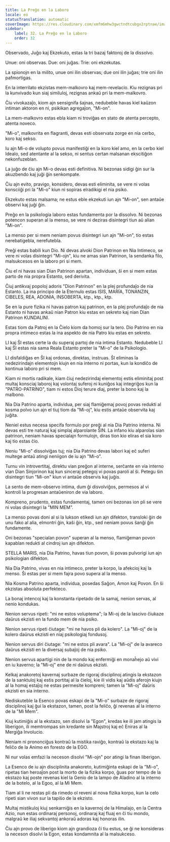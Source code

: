 ```yaml
---
title: La Preĝo en la Laboro
locale: eo
statusTranslation: automatic
coverImage: https://res.cloudinary.com/xmfm6mhw3gwctndtcubgx2rptnae/image/upload/v1740468922/small_cover_tratado_de_psicologia_revolucionaria_a4c0dca4e0.webp
sidebar:
    label: 32. La Preĝo en la Laboro
    order: 32
---
```

Observado, Juĝo kaj Ekzekuto, estas la tri bazaj faktoroj de la dissolvo.

Unue: oni observas. Due: oni juĝas. Trie: oni ekzekutas.

La spionojn en la milito, unue oni ilin observas; due oni ilin juĝas; trie oni ilin pafmortigas.

En la interrilato ekzistas mem-malkovro kaj mem-revelacio. Kiu rezignas pri la kunvivado kun siaj similuloj, rezignas ankaŭ pri la mem-malkovro.

Ĉiu vivokazaĵo, kiom ajn sensignifa ŝajnas, nedubeble havas kiel kaŭzon intiman aktoron en ni, psikikan agregaĵon, "Mi-on".

La mem-malkovro estas ebla kiam ni troviĝas en stato de atenta percepto, atenta noveco.

"Mi-o", malkovrita en flagranti, devas esti observata zorge en nia cerbo, koro kaj sekso.

Iu ajn Mi-o de volupto povus manifestiĝi en la koro kiel amo, en la cerbo kiel Idealo, sed atentante al la sekso, ni sentus certan malsanan ekscitiĝon nekonfuzeblan.

La juĝo de ĉiu ajn Mi-o devas esti definitiva. Ni bezonas sidigi ĝin sur la akuzbendo kaj juĝi ĝin senkompate.

Ĉiu ajn evito, pravigo, konsidero, devas esti eliminita, se vere ni volas konsciiĝi pri la "Mi-o" kiun ni sopiras elradikigi el nia psiko.

Ekzekuto estas malsama; ne estus eble ekzekuti iun ajn "Mi-on", sen antaŭe observi kaj juĝi ĝin.

Preĝo en la psikologia laboro estas fundamenta por la dissolvo. Ni bezonas potencon superan al la menso, se vere ni deziras disintegri tiun aŭ alian "Mi-on".

La menso per si mem neniam povus disintegri iun ajn "Mi-on", tio estas nerebatigebla, nerefutebla.

Preĝi estas babili kun Dio. Ni devas alvoki Dion Patrinon en Nia Intimeco, se vere ni volas disintegri "Mi-ojn", kiu ne amas sian Patrinon, la sendanka filo, malsukcesos en la laboro pri si mem.

Ĉiu el ni havas sian Dian Patrinon apartan, individuan, ŝi en si mem estas parto de nia propra Estanto, sed derivita.

Ĉiuj antikvaj popoloj adoris "Dion Patrinon" en la plej profundaĵo de nia Estanto. La ina principo de la Eternulo estas ISIS, MARÍA, TONANZIN, CIBELES, REA, ADONIA, INSOBERTA, ktp., ktp., ktp.

Se en la pure fizika ni havas patron kaj patrinon, en la plej profundaĵo de nia Estanto ni havas ankaŭ nian Patron kiu estas en sekreto kaj nian Dian Patrinon KUNDALINI.

Estas tiom da Patroj en la Ĉielo kiom da homoj sur la tero. Dio Patrino en nia propra intimeco estas la ina aspekto de nia Patro kiu estas en sekreto.

LI kaj ŜI estas certe la du superaj partoj de nia intima Estanto. Nedubeble LI kaj ŜI estas nia sama Reala Estanto preter la "Mi-o" de la Psikologio.

LI disfaldiĝas en ŜI kaj ordonas, direktas, instruas. ŜI eliminas la nedezirindajn elementojn kiujn en nia interno ni portas, kun la kondiĉo de kontinua laboro pri si mem.

Kiam ni mortis radikale, kiam ĉiuj nedezirindaj elementoj estis eliminitaj post multaj konsciaj laboroj kaj volontaj suferoj ni kuniĝos kaj integriĝos kun la "PATRO-PATRINO", tiam ni estos Dioj terure diaj, preter la bono kaj la malbono.

Nia Dia Patrino aparta, individua, per siaj flamiĝemaj povoj povas redukti al kosma polvo iun ajn el tiuj tiom da "Mi-oj", kiu estis antaŭe observita kaj juĝita.

Neniel estus necesa specifa formulo por preĝi al nia Dia Patrino interna. Ni devas esti tre naturaj kaj simplaj alparolante ŜIN. La infano kiu alparolas sian patrinon, neniam havas specialajn formulojn, diras tion kio eliras el sia koro kaj tio estas ĉio.

Neniu "Mi-o" dissolviĝas tuj; nia Dia Patrino devas labori kaj eĉ suferi multege antaŭ atingi neniigon de iu ajn "Mi-o".

Turnu vin introvertitaj, direktu vian preĝon al interne, serĉante en via interno vian Dian Sinjorinon kaj kun sinceraj petegoj vi povas paroli al ŝi. Petegu ŝin disintegri tiun "Mi-on" kiun vi antaŭe observis kaj juĝis.

La sento de mem-observo intima, dum ĝi disvolviĝos, permesos al vi kontroli la progresan antaŭeniron de via laboro.

Kompreno, prudento, estas fundamentaj, tamen oni bezonas ion pli se vere ni volas disintegri la "MIN MEM".

La menso povas doni al si la lukson etikedi iun ajn difekton, transloki ĝin de unu fako al alia, elmontri ĝin, kaŝi ĝin, ktp., sed neniam povus ŝanĝi ĝin fundamente.

Oni bezonas "specialan povon" superan al la menso, flamiĝeman povon kapablan redukti al cindroj iun ajn difekton.

STELLA MARIS, nia Dia Patrino, havas tiun povon, ŝi povas pulvorigi iun ajn psikologian difekton.

Nia Dia Patrino, vivas en nia intimeco, preter la korpo, la afekcioj kaj la menso. Ŝi estas per si mem fajra povo supera al la menso.

Nia Kosma Patrino aparta, individua, posedas Saĝon, Amon kaj Povon. En ŝi ekzistas absoluta perfekteco.

La bonaj intencoj kaj la konstanta ripetado de la samaj, nenion servas, al nenio kondukas.

Nenion servus ripeti: "mi ne estos voluptema"; la Mi-oj de la lascivo ĉiukaze daŭrus ekzisti en la fundo mem de nia psiko.

Nenion servus ripeti ĉiutage: "mi ne havos pli da kolero". La "Mi-oj" de la kolero daŭrus ekzisti en niaj psikologiaj fondusoj.

Nenion servus diri ĉiutage: "mi ne estos pli avara". La "Mi-oj" de la avareco daŭrus ekzisti en la diversaj subaĵoj de nia psiko.

Nenion servus apartigi nin de la mondo kaj enfermiĝi en monaĥejo aŭ vivi en iu kaverno; la "Mi-oj" ene de ni daŭrus ekzisti.

Kelkaj anakoretoj kavernaj surbaze de rigoraj disciplinoj atingis la ekstazon de la sanktuloj kaj estis portitaj al la ĉieloj, kie ili vidis kaj aŭdis aferojn kiujn al la homaj estaĵoj ne estas permesite kompreni; tamen la "Mi-oj" daŭris ekzisti en sia interno.

Nediskuteble la Esenco povas eskapi de la "Mi-o" surbaze de rigoraj disciplinoj kaj ĝui la ekstazon, tamen, post la feliĉo, ĝi revenas al la interno de la "Mi Mem".

Kiuj kutimiĝis al la ekstazo, sen disolvi la "Egon", kredas ke ili jam atingis la liberigon, ili memtrompas sin kredante sin Majstroj kaj eĉ Eniras al la Mergiĝa Involucio.

Neniam ni prononciĝus kontraŭ la mistika raviĝo, kontraŭ la ekstazo kaj la feliĉo de la Animo en foresto de la EGO.

Ni nur volas emfazi la neceson disolvi "Mi-ojn" por atingi la finan liberigon.

La Esenco de iu ajn disciplinita anakoreto, kutimiĝinta eskapi de la "Mi-o", ripetas tian heroaĵon post la morto de la fizika korpo, ĝuas por tempo de la ekstazo kaj poste revenas kiel la Genio de la lampo de Aladino al la interno de la botelo, al la Egoo, al la Mi Mem.

Tiam al li ne restas pli da rimedo ol reveni al nova fizika korpo, kun la celo ripeti sian vivon sur la tapiŝo de la ekzisto.

Multaj mistikuloj kiuj senkarniĝis en la kavernoj de la Himalajo, en la Centra Azio, nun estas ordinaraj personoj, ordinaraj kaj fluaj en ĉi tiu mondo, malgraŭ ke iliaj sekvantoj ankoraŭ adoras kaj honoras ilin.

Ĉiu ajn provo de liberigo kiom ajn grandioza ĉi tiu estus, se ĝi ne konsideras la neceson disolvi la Egon, estas kondamnita al la malsukceso.
